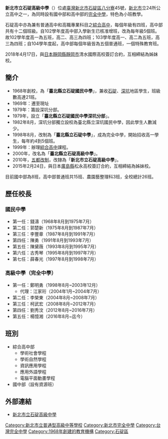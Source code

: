 {{Infobox school
| name = 新北市立石碇高級中學
| image = Sdhslabelnew.gif
| caption = 石碇高中校徽
| coordinates = {{Coord|25.013136|121.642503|display=inline,title}}
| address = {{flagicon|TWN}}[[新北市|新北市]][[石碇區|石碇區]]八分寮路45號
| other_name = New Taipei Municipal Shiding High School
| type = 市立綜合型高級中學暨完全中學
| pushpin_map = Taiwan NewTaipei
| motto = 誠、正、勤、樸
| established = 1968年
| district = [[新北市|新北市]][[石碇區|石碇區]]
| principal = 楊憶湘
| staff = 
| faculty = 
| students = 國中部254人<br>高中部592人（2014年）
| classes = 24班<br>國中部9班<br>高中部15班
| campus = 郊區
| area = 約13公頃
| number = +886-2-2663-1224
| fax = +886-2-2663-2097
| website = [http://www.sdhs.ntpc.edu.tw/ www.sdhs.ntpc.edu.tw]
}}

'''新北市立石碇高級中學'''（{{Lang-en|New Taipei Municipal Shiding High School}}）位處[[臺灣|臺灣]][[新北市|新北市]][[石碇區|石碇區]][[八分寮|八分寮]]45號，[[新北市|新北市]]立24所公立高中之一，為同時設有國中部和高中部的[[完全中學|完全中學]]，特色為小班教學。

石碇高中亦為兼有普通高中和高職專業科目之[[綜合高中|綜合高中]]，每個年級有四班，高中部共有十二個班級。自102學年度高中部入學新生已核准增班，改為每年級5個班。故102學年度高一為五班，高二、高三為四班；103學年度高一、高二為五班，高三為四班；自104學年度起，高中部每個年級皆為五個普通班，一個特殊教育班。

2018年4月17日，與[[日本|日本]][[靜岡縣|靜岡縣]][[靜岡市|靜岡市]]清水國際高校簽訂合約，互相締結為姊妹校。

== 簡介 ==
*1968年創校，為「'''臺北縣立石碇國民中學'''」，兼收[[石碇區|石碇]]、[[深坑區|深坑]]地區學生，班級數高達21班。
*1969年：遷至現址
*1979年：籌設深坑分部。
*1979年，設立「'''臺北縣立石碇國民中學深坑分部'''」。
*1982年8月，深坑分部獨立設校為臺北縣立深坑國民中學，因此學生人數減少。
*1998年8月，改制為「'''臺北縣立石碇中學'''」，成為完全中學，開始招收高一學生，每年約4到5個班。
*1999年：辦理[[綜合高中|綜合高中]]課程。
*2000年，改名為「'''臺北縣立石碇高級中學'''」。
*2010年，[[五都改制|五都改制]]，改隸為「'''新北市立石碇高級中學'''」。
*2015年2月24日，與日本[[廣島縣|廣島縣]]松永高校簽訂合約，互相締結為姊妹校。

目前國中部為8班，高中部普通班共15班、農園藝整理科3班，全校總計26班。

==歷任校長==
===國民中學===
*第一任：錢濤（1968年8月到1975年7月）
*第二任：郭楚新（1975年8月到1987年7月） 
*第三任：李豐章（1987年8月到1991年7月）  
*第四任：陳勇（1991年8月到1993年7月） 
*第五任：陳黛薇（1993年8月到1995年7月）  
*第六任：古秀琴（1995年8月到1997年7月）  
*第七任：薛春光（1997年8月到1998年7月）

===高級中學（完全中學）===
*第一任：鄭明勇（1998年8月~2003年12月） 
**代理：江家珩（2004年1月~2004年7月）
*第二任：李榮東（2004年8月~2008年7月）
*第三任：柯武宏（2008年8月~2012年7月）
*第四任：劉秀汶（2012年8月~2016年7月）
*第五任：楊憶湘（2016年8月~迄今）

==班別==
*綜合高中部
**學術社會學程
**學術自然學程
**資訊應用學程
**應用外語學程
**電腦平面動畫學程
*國中部（設有資源班）

==外部連結==
*[http://www.sdhs.ntpc.edu.tw/ 新北市立石碇高級中學] {{Wayback|url=http://www.sdhs.ntpc.edu.tw/ |date=20131216201936 }}

{{新北市高級中等學校列表}}
{{新北市中學列表}}

[[Category:新北市立普通型高級中等學校|Category:新北市立普通型高級中等學校]]
[[Category:新北市完全中學|Category:新北市完全中學]]
[[Category:台灣完全中學|Category:台灣完全中學]]

[[Category:1968年創建的教育機構|Category:1968年創建的教育機構]]
[[Category:石碇區|Category:石碇區]]
